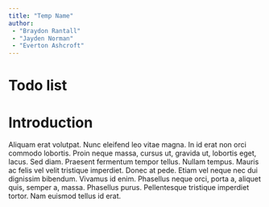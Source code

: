 ```yaml
---
title: "Temp Name"
author:
 - "Braydon Rantall"
 - "Jayden Norman"
 - "Everton Ashcroft"
---
```


# Todo list

Introduction
============

Aliquam erat volutpat.  Nunc eleifend leo vitae magna.  In id erat non orci commodo lobortis.  Proin neque massa, cursus ut, gravida ut, lobortis eget, lacus.  Sed diam.  Praesent fermentum tempor tellus.  Nullam tempus.  Mauris ac felis vel velit tristique imperdiet.  Donec at pede.  Etiam vel neque nec dui dignissim bibendum.  Vivamus id enim.  Phasellus neque orci, porta a, aliquet quis, semper a, massa.  Phasellus purus.  Pellentesque tristique imperdiet tortor.  Nam euismod tellus id erat.


